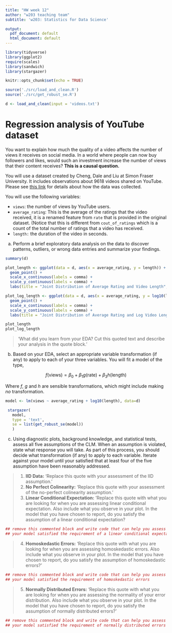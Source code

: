 ```yaml
---
title: "HW week 12"
author: "w203 teaching team"
subtitle: 'w203: Statistics for Data Science'

output:
  pdf_document: default
  html_document: default
---
```


```r
library(tidyverse)
library(ggplot2) 
require(scales)
library(sandwich)
library(stargazer)
```

```r
knitr::opts_chunk$set(echo = TRUE)
```

```r
source('./src/load_and_clean.R')
source('./src/get_robust_se.R')
```

```r
d <- load_and_clean(input = 'videos.txt')
```
# Regression analysis of YouTube dataset

You want to explain how much the quality of a video affects the number of views it receives on social media. In a world where people can now buy followers and likes, would such an investment increase the number of views that their content receives?  **This is a causal question.** 

You will use a dataset created by Cheng, Dale and Liu at Simon Fraser University.  It includes observations about 9618 videos shared on YouTube.  Please see [this link](http://netsg.cs.sfu.ca/youtubedata/) for details about how the data was collected.

You will use the following variables:

- `views`: the number of views by YouTube users.
- `average_rating`: This is the average of the ratings that the video received, it is a renamed feature from `rate` that is provided in the original dataset. (Notice that this is different from `cout_of_ratings` which is a count of the total number of ratings that a video has received. 
- `length:` the duration of the video in seconds.

a. Perform a brief exploratory data analysis on the data to discover patterns, outliers, or wrong data entries and summarize your findings.

```r

summary(d)

```


```r

plot_length <- ggplot(data = d, aes(x = average_rating, y = length)) +
  geom_point() +
  scale_x_continuous(labels = comma) +
  scale_y_continuous(labels = comma) +
  labs(title = "Joint Distribution of Average Rating and Video Length", x = "Average Rating", y = "Video Length")

plot_log_length <- ggplot(data = d, aes(x = average_rating, y = log10(length))) +
  geom_point() +
  scale_x_continuous(labels = comma) +
  scale_y_continuous(labels = comma) +
  labs(title = "Joint Distribution of Average Rating and Log Video Length", x = "Average Rating", y = "Log 10 Video Length")

plot_length
plot_log_length

```

> 'What did you learn from your EDA? Cut this quoted text and describe your analysis in the quote block.'

b. Based on your EDA, select an appropriate variable transformation (if any) to apply to each of your three variables.  You will fit a model of the type,

$$
  f(\text{views}) = \beta_0 + \beta_1 g(\text{rate})  + \beta_3 h(\text{length})
$$ 

Where $f$, $g$ and $h$ are sensible transformations, which might include making *no* transformation. 

```r
model <- lm(views ~ average_rating + log10(length), data=d)

 stargazer(
   model, 
   type = 'text', 
   se = list(get_robust_se(model))
   )
```



c. Using diagnostic plots, background knowledge, and statistical tests, assess all five assumptions of the CLM. When an assumption is violated, state what response you will take.  As part of this process, you should decide what transformation (if any) to apply to each variable. Iterate against your model until your satisfied that at least four of the five assumption have been reasonably addressed. 

> 1. **IID Data:** 'Replace this quote with your assessment of the IID assumption.'
> 2. **No Perfect Colinearity:** 'Replace this quote with your assessment of the no-perfect colinearity assumption.' 
> 3. **Linear Conditional Expectation:** 'Replace this quote with what you are looking for when you are assessing linear conditional expectation. Also include what you observe in your plot. In the model that you have chosen to report, do you satisfy the assumption of a linear conditional expectation? 

```r
## remove this commented block and write code that can help you assess whether
## your model satisfied the requirement of a linear conditional expectation. 
```

> 4. **Homoskedastic Errors:** 'Replace this quote with what you are looking for when you are assessing homoskedastic errors. Also include what you observe in your plot. In the model that you have chosen to report, do you satisfy the assumption of homoskedastic errors?'

```r
## remove this commented block and write code that can help you assess whether 
## your model satisfied the requirement of homoskedastic errors
```

> 5. **Normally Distributed Errors:** 'Replace this quote with what you are looking for when you are assessing the normality of your error distribution. Also include what you observe in your plot. In the model that you have chosen to report, do you satisfy the assumption of normally distributed errors?'

```r
## remove this commented block and write code that can help you assess whether 
## your model satisfied the requirement of normally distributed errors
```